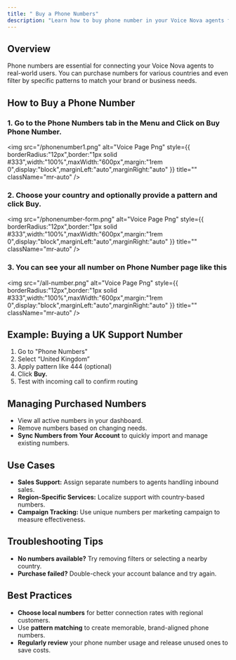```yaml
---
title: " Buy a Phone Numbers"
description: "Learn how to buy phone number in your Voice Nova agents for different countries and also with Pattern. "
---
```


## Overview

Phone numbers are essential for connecting your Voice Nova agents to real-world users. You can purchase numbers for various countries and even filter by specific patterns to match your brand or business needs.

## How to Buy a Phone Number

### 1. Go to the **Phone Numbers** tab in the Menu and Click on **Buy Phone Number.**

<img
  src="/phonenumber1.png"
  alt="Voice Page Png"
  style={{ borderRadius:"12px",border:"1px solid      #333",width:"100%",maxWidth:"600px",margin:"1rem 0",display:"block",marginLeft:"auto",marginRight:"auto" }}
  title=""
  className="mr-auto"
/>

### 2.  Choose your country and optionally provide a pattern and click Buy.

<img
  src="/phonenumber-form.png"
  alt="Voice Page Png"
  style={{ borderRadius:"12px",border:"1px solid      #333",width:"100%",maxWidth:"600px",margin:"1rem 0",display:"block",marginLeft:"auto",marginRight:"auto" }}
  title=""
  className="mr-auto"
/>

### 3. You can see your all number on Phone Number page like this

<img
  src="/all-number.png"
  alt="Voice Page Png"
  style={{ borderRadius:"12px",border:"1px solid      #333",width:"100%",maxWidth:"600px",margin:"1rem 0",display:"block",marginLeft:"auto",marginRight:"auto" }}
  title=""
  className="mr-auto"
/>

## Example: Buying a UK Support Number

1. Go to "Phone Numbers"
2. Select “United Kingdom”
3. Apply pattern like 444 (optional)
4. Click **Buy.**
5. Test with incoming call to confirm routing

## Managing Purchased Numbers

- View all active numbers in your dashboard.
- Remove numbers based on changing needs.
- **Sync Numbers from Your Account** to quickly import and manage existing numbers.

## Use Cases

- **Sales Support:** Assign separate numbers to agents handling inbound sales.
- **Region-Specific Services:** Localize support with country-based numbers.
- **Campaign Tracking:** Use unique numbers per marketing campaign to measure effectiveness.

## Troubleshooting Tips

- **No numbers available?** Try removing filters or selecting a nearby country.
- **Purchase failed?** Double-check your account balance and try again.

## Best Practices

- **Choose local numbers** for better connection rates with regional customers.
- Use **pattern matching** to create memorable, brand-aligned phone numbers.
- **Regularly review** your phone number usage and release unused ones to save costs.